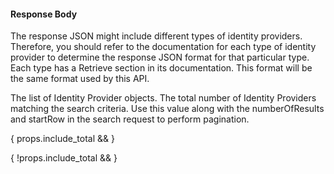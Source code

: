 
#### Response Body

The response JSON might include different types of identity providers. Therefore, you should refer to the documentation for each type of identity provider to determine the response JSON format for that particular type. Each type has a Retrieve section in its documentation. This format will be the same format used by this API.

<APIBlock>
  <APIField name="identityProviders" type="Array">
    The list of Identity Provider objects.
  </APIField>
  <APIField name="total" type="Integer" renderif={props.include_total}>
    The total number of Identity Providers matching the search criteria. Use this value along with the <InlineField>numberOfResults</InlineField> and <InlineField>startRow</InlineField> in the search request to perform pagination.
  </APIField>
</APIBlock>

{ props.include_total && <JSON title="Example Response JSON" src="identity-providers/search-response.json" /> }

{ !props.include_total && <JSON title="Example Response JSON" src="identity-providers/multiple-responses.json" /> }

